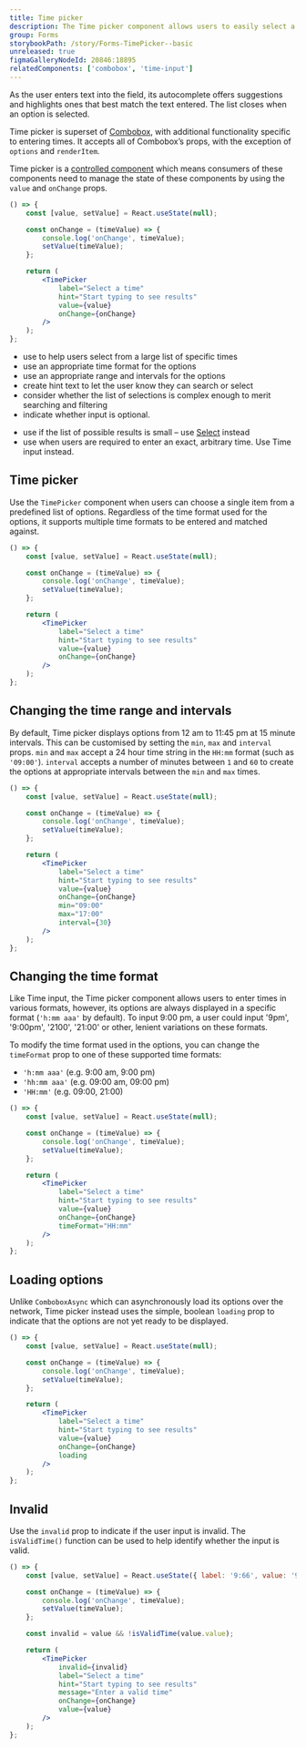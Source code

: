 ```yaml
---
title: Time picker
description: The Time picker component allows users to easily select a time from a list of options.
group: Forms
storybookPath: /story/Forms-TimePicker--basic
unreleased: true
figmaGalleryNodeId: 20846:18895
relatedComponents: ['combobox', 'time-input']
---
```


As the user enters text into the field, its autocomplete offers suggestions and highlights ones that best match the text entered. The list closes when an option is selected.

Time picker is superset of [Combobox](/components/combobox), with additional functionality specific to entering times. It accepts all of Combobox’s props, with the exception of `options` and `renderItem`.

Time picker is a [controlled component](https://reactjs.org/docs/forms.html#controlled-components) which means consumers of these components need to manage the state of these components by using the `value` and `onChange` props.

```jsx live
() => {
	const [value, setValue] = React.useState(null);

	const onChange = (timeValue) => {
		console.log('onChange', timeValue);
		setValue(timeValue);
	};

	return (
		<TimePicker
			label="Select a time"
			hint="Start typing to see results"
			value={value}
			onChange={onChange}
		/>
	);
};
```

<DoHeading />

- use to help users select from a large list of specific times
- use an appropriate time format for the options
- use an appropriate range and intervals for the options
- create hint text to let the user know they can search or select
- consider whether the list of selections is complex enough to merit searching and filtering
- indicate whether input is optional.

<DontHeading />

- use if the list of possible results is small – use [Select](/components/select) instead
- use when users are required to enter an exact, arbitrary time. Use Time input instead.

## Time picker

Use the `TimePicker` component when users can choose a single item from a predefined list of options. Regardless of the time format used for the options, it supports multiple time formats to be entered and matched against.

```jsx live
() => {
	const [value, setValue] = React.useState(null);

	const onChange = (timeValue) => {
		console.log('onChange', timeValue);
		setValue(timeValue);
	};

	return (
		<TimePicker
			label="Select a time"
			hint="Start typing to see results"
			value={value}
			onChange={onChange}
		/>
	);
};
```

## Changing the time range and intervals

By default, Time picker displays options from 12 am to 11:45 pm at 15 minute intervals. This can be customised by setting the `min`, `max` and `interval` props. `min` and `max` accept a 24 hour time string in the `HH:mm` format (such as `'09:00'`). `interval` accepts a number of minutes between `1` and `60` to create the options at appropriate intervals between the `min` and `max` times.

```jsx live
() => {
	const [value, setValue] = React.useState(null);

	const onChange = (timeValue) => {
		console.log('onChange', timeValue);
		setValue(timeValue);
	};

	return (
		<TimePicker
			label="Select a time"
			hint="Start typing to see results"
			value={value}
			onChange={onChange}
			min="09:00"
			max="17:00"
			interval={30}
		/>
	);
};
```

## Changing the time format

Like Time input, the Time picker component allows users to enter times in various formats, however, its options are always displayed in a specific format (`'h:mm aaa'` by default). To input 9:00 pm, a user could input '9pm', '9:00pm', '2100', '21:00' or other, lenient variations on these formats.

To modify the time format used in the options, you can change the `timeFormat` prop to one of these supported time formats:

- `'h:mm aaa'` (e.g. 9:00 am, 9:00 pm)
- `'hh:mm aaa'` (e.g. 09:00 am, 09:00 pm)
- `'HH:mm'` (e.g. 09:00, 21:00)

```jsx live
() => {
	const [value, setValue] = React.useState(null);

	const onChange = (timeValue) => {
		console.log('onChange', timeValue);
		setValue(timeValue);
	};

	return (
		<TimePicker
			label="Select a time"
			hint="Start typing to see results"
			value={value}
			onChange={onChange}
			timeFormat="HH:mm"
		/>
	);
};
```

## Loading options

Unlike `ComboboxAsync` which can asynchronously load its options over the network, Time picker instead uses the simple, boolean `loading` prop to indicate that the options are not yet ready to be displayed.

```jsx live
() => {
	const [value, setValue] = React.useState(null);

	const onChange = (timeValue) => {
		console.log('onChange', timeValue);
		setValue(timeValue);
	};

	return (
		<TimePicker
			label="Select a time"
			hint="Start typing to see results"
			value={value}
			onChange={onChange}
			loading
		/>
	);
};
```

## Invalid

Use the `invalid` prop to indicate if the user input is invalid. The `isValidTime()` function can be used to help identify whether the input is valid.

```jsx live
() => {
	const [value, setValue] = React.useState({ label: '9:66', value: '9:66' });

	const onChange = (timeValue) => {
		console.log('onChange', timeValue);
		setValue(timeValue);
	};

	const invalid = value && !isValidTime(value.value);

	return (
		<TimePicker
			invalid={invalid}
			label="Select a time"
			hint="Start typing to see results"
			message="Enter a valid time"
			onChange={onChange}
			value={value}
		/>
	);
};
```
